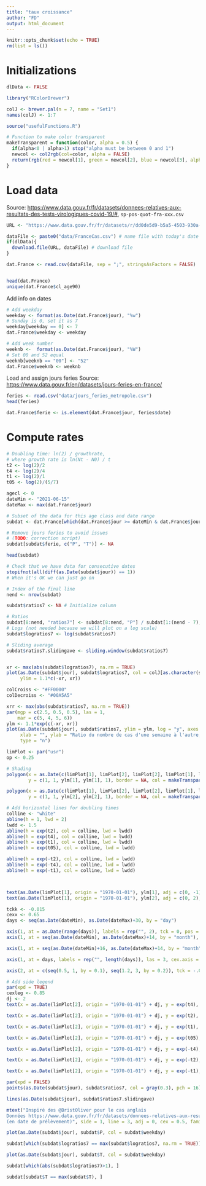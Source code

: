 ```yaml
---
title: "taux croissance"
author: "FD"
output: html_document
---
```


```r
knitr::opts_chunk$set(echo = TRUE)
rm(list = ls())
```

# Initializations

```r
dlData <- FALSE
```

```r
library("RColorBrewer")

colJ <- brewer.pal(n = 7, name = "Set1")
names(colJ) <- 1:7
```

```r
source("usefulFunctions.R")
```


```r
# Function to make color transparent
makeTransparent = function(color, alpha = 0.5) {
  if(alpha<0 | alpha>1) stop("alpha must be between 0 and 1")
  newcol <- col2rgb(col=color, alpha = FALSE)
  return(rgb(red = newcol[1], green = newcol[2], blue = newcol[3], alpha = 255*alpha, maxColorValue=255))
}
```

# Load data

Source: <https://www.data.gouv.fr/fr/datasets/donnees-relatives-aux-resultats-des-tests-virologiques-covid-19/#>, `sp-pos-quot-fra-xxx.csv`

```r
URL <- "https://www.data.gouv.fr/fr/datasets/r/dd0de5d9-b5a5-4503-930a-7b08dc0adc7c"

dataFile <- paste0("data/FranceCas.csv") # name file with today's date
if(dlData){
  download.file(URL, dataFile) # download file
}

dat.France <- read.csv(dataFile, sep = ";", stringsAsFactors = FALSE)


head(dat.France)
unique(dat.France$cl_age90)
```

Add info on dates

```r
# Add weekday
weekday <- format(as.Date(dat.France$jour), "%w")
# Sunday is 0, set it as 7
weekday[weekday == 0] <- 7
dat.France$weekday <- weekday

# Add week number
weeknb <-  format(as.Date(dat.France$jour), "%W")
# Set 00 and 52 equal
weeknb[weeknb == "00"] <- "52"
dat.France$weeknb <- weeknb
```

Load and assign jours feries
Source: <https://www.data.gouv.fr/en/datasets/jours-feries-en-france/>

```r
feries <- read.csv("data/jours_feries_metropole.csv")
head(feries)

dat.France$ferie <- is.element(dat.France$jour, feries$date)
```


# Compute rates

```r
# Doubling time: ln(2) / growthrate, 
# where growth rate is ln(Nt - N0) / t
t2 <- log(2)/2
t4 <- log(2)/4
t1 <- log(2)/1
t05 <- log(2)/(5/7)

agecl <- 0
dateMin <- "2021-06-15"
dateMax <- max(dat.France$jour)

# Subset of the data for this age class and date range
subdat <- dat.France[which(dat.France$jour >= dateMin & dat.France$jour <= dateMax & dat.France$cl_age90 == agecl), ]

# Remove jours feries to avoid issues
# (TODO: correction script)
subdat[subdat$ferie, c("P", "T")] <- NA

head(subdat)

# Check that we have data for consecutive dates
stopifnot(all(diff(as.Date(subdat$jour)) == 1))
# When it's OK we can just go on

# Index of the final line
nend <- nrow(subdat)

subdat$ratios7 <- NA # Initialize column

# Ratios
subdat[8:nend, "ratios7"] <- subdat[8:nend, "P"] / subdat[1:(nend - 7), "P"]
# Logs (not needed because we will plot on a log scale)
subdat$logratios7 <- log(subdat$ratios7)

# Sliding average
subdat$ratios7.slidingave <- sliding.window(subdat$ratios7)


xr <- max(abs(subdat$logratios7), na.rm = TRUE)
plot(as.Date(subdat$jour), subdat$logratios7, col = colJ[as.character(subdat$weekday)], pch = 16, 
     ylim = 1.1*c(-xr, xr))

colCroiss <- "#FF0000"
colDecroiss <- "#00A5A5"

xrr <- max(abs(subdat$ratios7, na.rm = TRUE))
par(mgp = c(2.5, 0.5, 0.5), las = 1, 
    mar = c(5, 4, 5, 6))
ylm <- 1.1*exp(c(-xr, xr))
plot(as.Date(subdat$jour), subdat$ratios7, ylim = ylm, log = "y", axes = FALSE, 
     xlab = "", ylab = "Ratio du nombre de cas d'une semaine à l'autre, échelle log", 
     type = "n")

limPlot <- par("usr")
op <- 0.25

# Shading
polygon(x = as.Date(c(limPlot[1], limPlot[2], limPlot[2], limPlot[1], limPlot[1]), origin = "1970-01-01"), 
        y = c(1, 1, ylm[1], ylm[1], 1), border = NA, col = makeTransparent(colDecroiss, op))

polygon(x = as.Date(c(limPlot[1], limPlot[2], limPlot[2], limPlot[1], limPlot[1]), origin = "1970-01-01"), 
        y = c(1, 1, ylm[2], ylm[2], 1), border = NA, col = makeTransparent(colCroiss, op))

# Add horizontal lines for doubling times
colline <- "white"
abline(h = 1, lwd = 2)
lwdd <- 1.5
abline(h = exp(t2), col = colline, lwd = lwdd)
abline(h = exp(t4), col = colline, lwd = lwdd)
abline(h = exp(t1), col = colline, lwd = lwdd)
abline(h = exp(t05), col = colline, lwd = lwdd)

abline(h = exp(-t2), col = colline, lwd = lwdd)
abline(h = exp(-t4), col = colline, lwd = lwdd)
abline(h = exp(-t1), col = colline, lwd = lwdd)



text(as.Date(limPlot[1], origin = "1970-01-01"), ylm[1], adj = c(0, -1), labels = "   Le nombre de cas décroît", col = colDecroiss, font = 2)
text(as.Date(limPlot[1], origin = "1970-01-01"), ylm[2], adj = c(0, 2), labels = "   Le nombre de cas croît", col = colCroiss, font = 2)

tckk <- -0.015
cexx <- 0.65
days <- seq(as.Date(dateMin), as.Date(dateMax)+30, by = "day")

axis(1, at = as.Date(range(days)), labels = rep("", 2), tck = 0, pos = ylm[1])
axis(1, at = seq(as.Date(dateMin), as.Date(dateMax)+14, by = "month"), labels = seq(as.Date(dateMin), as.Date(dateMax)+14, by = "month"), las = 3, cex.axis = cexx, tck = tckk, lwd = 0, lwd.ticks = 1, pos = ylm[1])

axis(1, at = seq(as.Date(dateMin)+16, as.Date(dateMax)+14, by = "month"), labels = seq(as.Date(dateMin)+16, as.Date(dateMax)+14, by = "month"), las = 3, cex.axis = cexx, tck = tckk, lwd = 0, lwd.ticks = 1, pos = ylm[1])

axis(1, at = days, labels = rep("", length(days)), las = 3, cex.axis = cexx, tck = tckk/2, lwd = 0, lwd.ticks = 1, pos = ylm[1])

axis(2, at = c(seq(0.5, 1, by = 0.1), seq(1.2, 3, by = 0.2)), tck = -.01, pos = as.Date(limPlot[1], origin = "1970-01-01"))

# Add side legend
par(xpd = TRUE)
cexleg <- 0.85
dj <- 2
text(x = as.Date(limPlot[2], origin = "1970-01-01") + dj, y = exp(t4), labels = "x2 toutes les \n4 semaines", adj = c(0, 0.5), cex = cexleg)

text(x = as.Date(limPlot[2], origin = "1970-01-01") + dj, y = exp(t2), labels = "x2 toutes les \n2 semaines", adj = c(0, 0.5), cex = cexleg)

text(x = as.Date(limPlot[2], origin = "1970-01-01") + dj, y = exp(t1), labels = "x2 toutes les \nsemaines", adj = c(0, 0.5), cex = cexleg)

text(x = as.Date(limPlot[2], origin = "1970-01-01") + dj, y = exp(t05), labels = "x2 tous les \n5 jours", adj = c(0, 0.5), cex = cexleg)

text(x = as.Date(limPlot[2], origin = "1970-01-01") + dj, y = exp(-t4), labels = "÷2 toutes les \n4 semaines", adj = c(0, 0.5), cex = cexleg)

text(x = as.Date(limPlot[2], origin = "1970-01-01") + dj, y = exp(-t2), labels = "÷2 toutes les \n2 semaines", adj = c(0, 0.5), cex = cexleg)

text(x = as.Date(limPlot[2], origin = "1970-01-01") + dj, y = exp(-t1), labels = "÷2 toutes les \nsemaines", adj = c(0, 0.5), cex = cexleg)

par(xpd = FALSE)
points(as.Date(subdat$jour), subdat$ratios7, col = gray(0.3), pch = 16)

lines(as.Date(subdat$jour), subdat$ratios7.slidingave)

mtext("Inspiré des @BristOliver pour le cas anglais
Données https://www.data.gouv.fr/fr/datasets/donnees-relatives-aux-resultats-des-tests-virologiques-covid-19/#
(en date de prélèvement)", side = 1, line = 3, adj = 0, cex = 0.5, family = "mono")
```


```r
plot(as.Date(subdat$jour), subdat$P, col = subdat$weekday)

subdat[which(subdat$logratios7 == max(subdat$logratios7, na.rm = TRUE)), ]

plot(as.Date(subdat$jour), subdat$T, col = subdat$weekday)

subdat[which(abs(subdat$logratios7)>1), ]

subdat[subdat$T == max(subdat$T), ]
```

